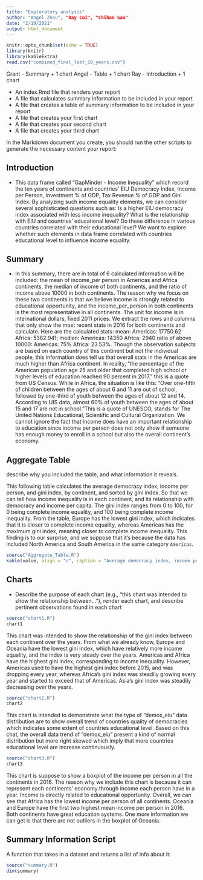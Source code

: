 ```yaml
---
title: "Exploratory analysis"
author: "Angel Zhou", "Ray Cui", "Chihan Gao"
date: "2/19/2021"
output: html_document
---
```


```r
knitr::opts_chunk$set(echo = TRUE)
library(knitr)
library(kableExtra)
read.csv("combined_final_last_10_years.csv")

```

Grant - Summary + 1 chart
Angel - Table + 1 chart
Ray - Introduction + 1 chart

- An index.Rmd file that renders your report
- A file that calculates summary information to be included in your report
- A file that creates a table of summary information to be included in your report
- A file that creates your first chart
- A file that creates your second chart
- A file that creates your third chart


In the Markdown document you create, you should run the other scripts to generate the necessary content your report:

#############################################################################
## Introduction
- This data frame called "GapMinder - Income Inequality" which record the ten years of continents and countries' EIU Democracy Index, Income per Person, Investment % of GDP, Tax Revenue % of GDP and Gini Index. By analyzing such income equality elements, we can consider several sophisticated questions such as: Is a higher EIU democracy index associated with less income inequality? What is the relationship with EIU and countries' educational level? Do these difference in various countries correlated with their educational level? We want to explore whether such elements in data frame correlated with countries educational level to influence income equality.


## Summary 
- In this summary, there are in total of 6 calculated information will be included: the mean of income_per person in Americas and Africa continents, the median of income of both continents, and the ratio of income above 10000 in both continents. The reason why we focus on these two continents is that we believe income is strongly related to educational opportunity, and the income_per_person in both continents is the most representative in all continents. The unit for income is in international dollars, fixed 2011 prices. We extract the rows and columns that only show the most recent stats in 2016 for both continents and calculate. Here are the calculated stats: mean: Americas: 17750.62 Africa: 5382.941; median: Americas: 14350 Africa: 2940 ratio of above 10000: Americas: 75% Africa: 23.53%. Though the observation subjects are based on each country of this continent but not the individual people, this information does tell us that overall stats in the Americas are much higher than Africa continent. In reality, "the percentage of the American population age 25 and older that completed high school or higher levels of education reached 90 percent in 2017." this is a quote from US Census. While in Africa, the situation is like this: "Over one-fifth of children between the ages of about 6 and 11 are out of school, followed by one-third of youth between the ages of about 12 and 14. According to UIS data, almost 60% of youth between the ages of about 15 and 17 are not in school. "This is a quote of UNESCO, stands for The United Nations Educational, Scientific and Cultural Organization. We cannot ignore the fact that income does have an important relationship to education since income per person does not only show if someone has enough money to enroll in a school but also the overall continent's economy.  

## Aggregate Table
describe why you included the table, and what information it reveals.

This following table calculates the average democracy index, income per person, and gini index, by continent, and sorted by gini index. So that we can tell how income inequality is in each continent, and its relationship with democracy and income per capita. The gini index ranges from 0 to 100, for 0 being complete income equality, and 100 being complete income inequality. From the table, Europe has the lowest gini index, which indicates that it is closer to complete income equality, whereas Americas has the maximum gini index, meaning closer to complete income inequality. This finding is to our surprise, and we suppose that it's because the data has included North America and South America in the same category `Americas`. 

```r
source("Aggregate_Table.R")
kable(value, align = "c", caption = "Average democracy index, income per person, gini index, by continent", padding = 2)
```


## Charts
- Describe the purpose of each chart (e.g., "this chart was intended to show the relationship between..."), render each chart, and describe pertinent observations found in each chart

```r
source("chart1.R")
chart1
```

This chart was intended to show the relationship of the gini index between each continent over the years. From what we already know, Europe and Oceania have the lowest gini index, which have relatively more income equality, and the index is very steady over the years. Americas and Africa have the highest gini index, corresponding to income inequality. However, Americas used to have the highest gini index before 2015, and was dropping every year, whereas Africa's gini index was steadily growing every year and started to exceed that of Americas. Asia's gini index was steadily decreasing over the years.

############################################################################
```r
source("chart2.R")
chart2
```

This chart is intended to demonstrate what the type of "demox_eiu" data distribution are to show overall trend of countries quality of democracies which indicates some extent of countries educational level. Based on this chat, the overall data trend of "demox_eiu" present a kind of normal distribution but more right skewed which imply that more countries educational level are increase continuously. 

############################################################################
```r
source("chart3.R")
chart3
```

This chart is suppose to show a boxplot of the income per person in all the continents in 2016. The reason why we include this chart is because it can represent each continents' economy through income each person have in a year. Income is directly related to educational opportunity. Overall, we can see that Africa has the lowest income per person of all continents. Oceania and Europe have the first two highest mean income per person in 2016. Both continents have great education systems. One more information we can get is that there are not outliers in the boxplot of Oceania.

## Summary Information Script

A function that takes in a dataset and returns a list of info about it:

```r
source("summary.R")
dim(summary)
```

